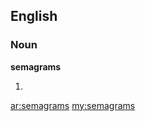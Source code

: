 ==English==

===Noun===
'''semagrams'''

# {{plural of|[[semagram]]}}

[[ar:semagrams]]
[[my:semagrams]]
